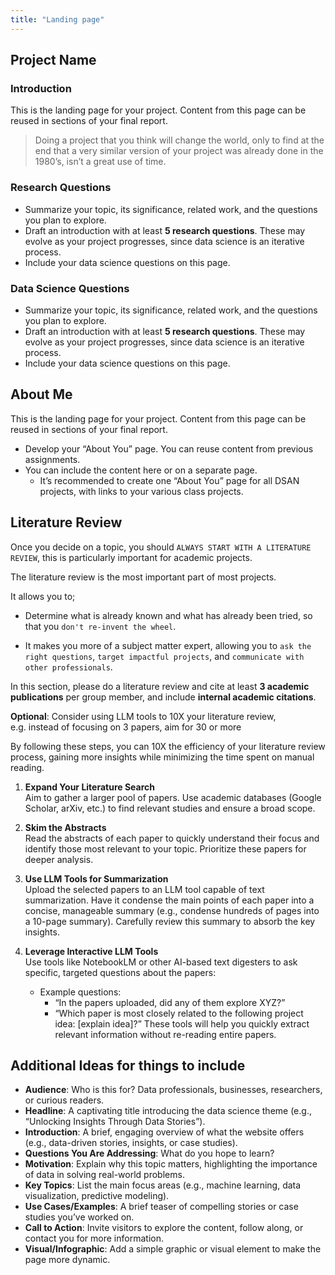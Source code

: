```yaml
---
title: "Landing page"
---
```


## Project Name

### Introduction

This is the landing page for your project. Content from this page can be reused in sections of your final report.

> Doing a project that you think will change the world, only to find at the end that a very similar version of your project was already done in the 1980's, isn't a great use of time.

### Research Questions

-   Summarize your topic, its significance, related work, and the questions you plan to explore.
-   Draft an introduction with at least **5 research questions**. These may evolve as your project progresses, since data science is an iterative process.
-   Include your data science questions on this page.

### Data Science Questions

-   Summarize your topic, its significance, related work, and the questions you plan to explore.
-   Draft an introduction with at least **5 research questions**. These may evolve as your project progresses, since data science is an iterative process.
-   Include your data science questions on this page.

## About Me

This is the landing page for your project. Content from this page can be reused in sections of your final report.

-   Develop your "About You" page. You can reuse content from previous assignments.
-   You can include the content here or on a separate page.
    -   It’s recommended to create one "About You" page for all DSAN projects, with links to your various class projects.

## Literature Review

Once you decide on a topic, you should `ALWAYS START WITH A LITERATURE REVIEW`, this is particularly important for academic projects.

The literature review is the most important part of most projects.

It allows you to;

-   Determine what is already known and what has already been tried, so that you `don't re-invent the wheel`.

-   It makes you more of a subject matter expert, allowing you to `ask the right questions`, `target impactful projects`, and `communicate with other professionals`.

In this section, please do a literature review and cite at least **3 academic publications** per group member, and include **internal academic citations**.

**Optional**: Consider using LLM tools to 10X your literature review, e.g. instead of focusing on 3 papers, aim for 30 or more

By following these steps, you can 10X the efficiency of your literature review process, gaining more insights while minimizing the time spent on manual reading.

1.  **Expand Your Literature Search**\
    Aim to gather a larger pool of papers. Use academic databases (Google Scholar, arXiv, etc.) to find relevant studies and ensure a broad scope.

2.  **Skim the Abstracts**\
    Read the abstracts of each paper to quickly understand their focus and identify those most relevant to your topic. Prioritize these papers for deeper analysis.

3.  **Use LLM Tools for Summarization**\
    Upload the selected papers to an LLM tool capable of text summarization. Have it condense the main points of each paper into a concise, manageable summary (e.g., condense hundreds of pages into a 10-page summary). Carefully review this summary to absorb the key insights.

4.  **Leverage Interactive LLM Tools**\
    Use tools like NotebookLM or other AI-based text digesters to ask specific, targeted questions about the papers:

    -   Example questions:
        -   "In the papers uploaded, did any of them explore XYZ?"
        -   "Which paper is most closely related to the following project idea: \[explain idea\]?" These tools will help you quickly extract relevant information without re-reading entire papers.

## Additional Ideas for things to include

-   **Audience**: Who is this for? Data professionals, businesses, researchers, or curious readers.
-   **Headline**: A captivating title introducing the data science theme (e.g., "Unlocking Insights Through Data Stories").
-   **Introduction**: A brief, engaging overview of what the website offers (e.g., data-driven stories, insights, or case studies).
-   **Questions You Are Addressing**: What do you hope to learn?
-   **Motivation**: Explain why this topic matters, highlighting the importance of data in solving real-world problems.
-   **Key Topics**: List the main focus areas (e.g., machine learning, data visualization, predictive modeling).
-   **Use Cases/Examples**: A brief teaser of compelling stories or case studies you’ve worked on.
-   **Call to Action**: Invite visitors to explore the content, follow along, or contact you for more information.
-   **Visual/Infographic**: Add a simple graphic or visual element to make the page more dynamic.
